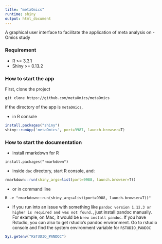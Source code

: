 ```yaml
---
title: "metaOmics"
runtime: shiny
output: html_document
---
```


A graphical user interface to facilitate the application of meta analysis on -Omics study

### Requirement
- R >= 3.3.1
- Shiny >= 0.13.2

### How to start the app
First, clone the project
```
git clone https://github.com/metaOmics/metaOmics
```

if the directory of the app is `metaOmics`,

* in R console
```r
install.packages("shiny")
shiny::runApp('metaOmics', port=9987, launch.browser=T)
```

### How to start the documentation

* Install rmarkdown for R
```
install.packages("rmarkdown")
```
* Inside `doc` directory, start R console, and:
```r
rmarkdown::run(shiny_args=list(port=9988, launch.browser=T))
```
* or in command line
```
R -e "rmarkdown::run(shiny_args=list(port=9988, launch.browser=T))"
```
* If you run into an issue with something like `pandoc version 1.12.3 or higher is required and was not found.`, just install pandoc manually. For example, on Mac, it would be `brew install pandoc`. If you have Rstudio, you can also to get rstudio's pandoc environment. Go to rstudio console and find the system environment variable for `RSTUDIO_PANDOC`
```r
Sys.getenv("RSTUDIO_PANDOC")
```
